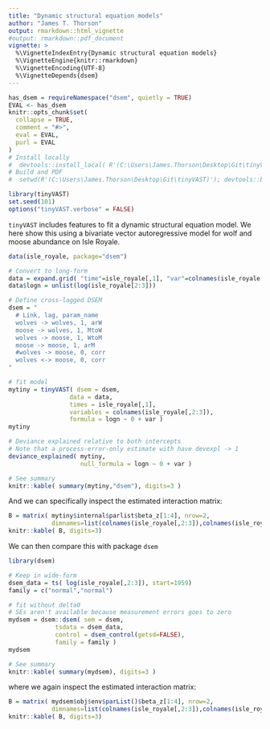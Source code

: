 ```yaml
---
title: "Dynamic structural equation models"
author: "James T. Thorson"
output: rmarkdown::html_vignette
#output: rmarkdown::pdf_document
vignette: >
  %\VignetteIndexEntry{Dynamic structural equation models}
  %\VignetteEngine{knitr::rmarkdown}
  %\VignetteEncoding{UTF-8}
  %\VignetteDepends{dsem}
---
```


```r
has_dsem = requireNamespace("dsem", quietly = TRUE)
EVAL <- has_dsem
knitr::opts_chunk$set(
  collapse = TRUE,
  comment = "#>",
  eval = EVAL,
  purl = EVAL
)
# Install locally
#  devtools::install_local( R'(C:\Users\James.Thorson\Desktop\Git\tinyVAST)', force=TRUE )
# Build and PDF
#  setwd(R'(C:\Users\James.Thorson\Desktop\Git\tinyVAST)'); devtools::build_rmd("vignettes/dsem.Rmd"); rmarkdown::render( "vignettes/dsem.Rmd", rmarkdown::pdf_document())
```

```r
library(tinyVAST)
set.seed(101)
options("tinyVAST.verbose" = FALSE)
```

`tinyVAST` includes features to fit a dynamic structural equation model.  We here show this using a bivariate vector autoregressive model for wolf and moose abundance on Isle Royale.

```r
data(isle_royale, package="dsem")

# Convert to long-form
data = expand.grid( "time"=isle_royale[,1], "var"=colnames(isle_royale[,2:3]) )
data$logn = unlist(log(isle_royale[2:3]))

# Define cross-lagged DSEM
dsem = "
  # Link, lag, param_name
  wolves -> wolves, 1, arW
  moose -> wolves, 1, MtoW
  wolves -> moose, 1, WtoM
  moose -> moose, 1, arM
  #wolves -> moose, 0, corr
  wolves <-> moose, 0, corr
"

# fit model
mytiny = tinyVAST( dsem = dsem,
                 data = data,
                 times = isle_royale[,1],
                 variables = colnames(isle_royale[,2:3]),
                 formula = logn ~ 0 + var )
mytiny

# Deviance explained relative to both intercepts
# Note that a process-error-only estimate with have devexpl -> 1
deviance_explained( mytiny, 
                    null_formula = logn ~ 0 + var )

# See summary
knitr::kable( summary(mytiny,"dsem"), digits=3 )
```

And we can specifically inspect the estimated interaction matrix:

```r
B = matrix( mytiny$internal$parlist$beta_z[1:4], nrow=2,
            dimnames=list(colnames(isle_royale[,2:3]),colnames(isle_royale[,2:3])) )
knitr::kable( B, digits=3)
```

We can then compare this with package `dsem`

```r
library(dsem)

# Keep in wide-form
dsem_data = ts( log(isle_royale[,2:3]), start=1959)
family = c("normal","normal")

# fit without delta0
# SEs aren't available because measurement errors goes to zero
mydsem = dsem::dsem( sem = dsem,
             tsdata = dsem_data,
             control = dsem_control(getsd=FALSE),
             family = family )
mydsem

# See summary
knitr::kable( summary(mydsem), digits=3 )
```

where we again inspect the estimated interaction matrix:

```r
B = matrix( mydsem$obj$env$parList()$beta_z[1:4], nrow=2,
            dimnames=list(colnames(isle_royale[,2:3]),colnames(isle_royale[,2:3])) )
knitr::kable( B, digits=3)
```

